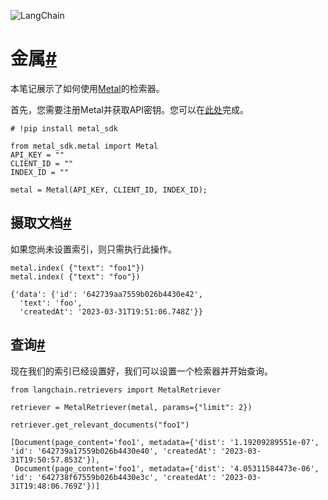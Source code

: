 

<Head>
  <script>
    {
      `(function() {
         var _hmt = _hmt || [];
(function() {
  var hm = document.createElement("script");
  hm.src = "https://hm.baidu.com/hm.js?e60fb290e204e04c5cb6f79b0ac1e697";
  var s = document.getElementsByTagName("script")[0]; 
  s.parentNode.insertBefore(hm, s);
})();
       })();`
    }
  </script>
</Head>

![LangChain](https://pica.zhimg.com/50/v2-56e8bbb52aa271012541c1fe1ceb11a2_r.gif)





金属[#](#metal "此标题的永久链接")
========================

本笔记展示了如何使用[Metal](https://docs.getmetal.io/introduction)的检索器。

首先，您需要注册Metal并获取API密钥。您可以在[此处](https://docs.getmetal.io/misc-create-app)完成。

```
# !pip install metal_sdk

```

```
from metal_sdk.metal import Metal
API_KEY = ""
CLIENT_ID = ""
INDEX_ID = ""

metal = Metal(API_KEY, CLIENT_ID, INDEX_ID);

```

摄取文档[#](#ingest-documents "此标题的永久链接")
-------------------------------------

如果您尚未设置索引，则只需执行此操作。

```
metal.index( {"text": "foo1"})
metal.index( {"text": "foo"})

```

```
{'data': {'id': '642739aa7559b026b4430e42',
  'text': 'foo',
  'createdAt': '2023-03-31T19:51:06.748Z'}}

```

查询[#](#query "此标题的永久链接")
------------------------

现在我们的索引已经设置好，我们可以设置一个检索器并开始查询。

```
from langchain.retrievers import MetalRetriever

```

```
retriever = MetalRetriever(metal, params={"limit": 2})

```

```
retriever.get_relevant_documents("foo1")

```

```
[Document(page_content='foo1', metadata={'dist': '1.19209289551e-07', 'id': '642739a17559b026b4430e40', 'createdAt': '2023-03-31T19:50:57.853Z'}),
 Document(page_content='foo1', metadata={'dist': '4.05311584473e-06', 'id': '642738f67559b026b4430e3c', 'createdAt': '2023-03-31T19:48:06.769Z'})]

```

